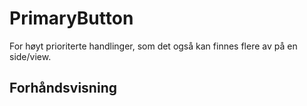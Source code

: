 
<Meta of={PrimaryButtonStories} />

# PrimaryButton

For høyt prioriterte handlinger, som det også kan finnes flere av på en side/view.

## Forhåndsvisning

<Canvas of={PrimaryButtonStories.Standard} />
<Controls of={PrimaryButtonStories.Standard} />
